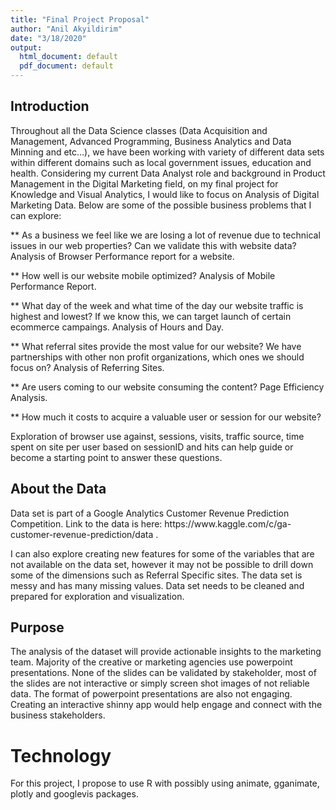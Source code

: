 ```yaml
---
title: "Final Project Proposal"
author: "Anil Akyildirim"
date: "3/18/2020"
output:
  html_document: default
  pdf_document: default
---
```


## Introduction

Throughout all the Data Science classes (Data Acquisition and Management, Advanced Programming, Business Analytics and Data Minning and etc...), we have been working with variety of different data sets within different domains such as local government issues, education and health. Considering my current Data Analyst role and background in Product Management in the Digital Marketing field, on my final project for Knowledge and Visual Analytics, I would like to focus on Analysis of Digital Marketing Data. Below are some of the possible business problems that I can explore:

** As a business we feel like we are losing a lot of revenue due to technical issues in our web properties? Can we validate this with website data? Analysis of Browser Performance report for a website.

** How well is our website mobile optimized? Analysis of Mobile Performance Report. 

** What day of the week and what time of the day our website traffic is highest and lowest? If we know this, we can target launch of certain ecommerce campaings. Analysis of Hours and Day.

** What referral sites provide the most value for our website? We have partnerships with other non profit organizations, which ones we should focus on? Analysis of Referring Sites.

** Are users coming to our website consuming the content? Page Efficiency Analysis.

** How much it costs to acquire a valuable user or session for our website? 

Exploration of browser use against, sessions, visits, traffic source, time spent on site per user based on sessionID and hits can help guide or become a starting point to answer these questions. 

## About the Data

Data set is part of a Google Analytics Customer Revenue Prediction Competition. Link to the data is here: https://www.kaggle.com/c/ga-customer-revenue-prediction/data .

I can also explore creating new features for some of the variables that are not available on the data set, however it may not be possible to drill down some of the dimensions such as Referral Specific sites. The data set is messy and has many missing values. Data set needs to be cleaned and prepared for exploration and visualization. 

## Purpose

The analysis of the dataset will provide actionable insights to the marketing team. Majority of the creative or marketing agencies use powerpoint presentations. None of the slides can be validated by stakeholder, most of the slides are not interactive or simply screen shot images of not reliable data. The format of powerpoint presentations are also not engaging. Creating an interactive shinny app would help engage and connect with the business stakeholders. 

# Technology

For this project, I propose to use R with possibly using animate, gganimate, plotly and googlevis packages. 


